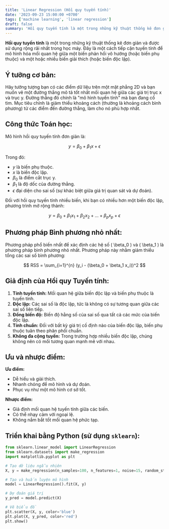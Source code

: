 ```yaml
---
title: 'Linear Regression (Hồi quy tuyến tính)'
date: '2023-09-23 15:00:00 +0700'
tags: ['machine learning', 'linear regression']
draft: false
summary: 'Hồi quy tuyến tính là một trong những kỹ thuật thống kê đơn giản và được sử dụng rộng rãi nhất trong học máy. Đây là một cách tiếp cận tuyến tính để mô hình hóa mối quan hệ giữa một biến phản hồi vô hướng (hoặc biến phụ thuộc) và một hoặc nhiều biến giải thích (hoặc biến độc lập).'
---
```


**Hồi quy tuyến tính** là một trong những kỹ thuật thống kê đơn giản và được sử dụng rộng rãi nhất trong học máy. Đây là một cách tiếp cận tuyến tính để mô hình hóa mối quan hệ giữa một biến phản hồi vô hướng (hoặc biến phụ thuộc) và một hoặc nhiều biến giải thích (hoặc biến độc lập).

## Ý tưởng cơ bản:

Hãy tưởng tượng bạn có các điểm dữ liệu trên một mặt phẳng 2D và bạn muốn vẽ một đường thẳng mô tả tốt nhất mối quan hệ giữa các giá trị trục x và trục y. Đường thẳng đó chính là "mô hình tuyến tính" mà bạn đang cố tìm. Mục tiêu chính là giảm thiểu khoảng cách (thường là khoảng cách bình phương) từ các điểm đến đường thẳng, làm cho nó phù hợp nhất.

## Công thức Toán học:

Mô hình hồi quy tuyến tính đơn giản là:

$$
y = \beta_0 + \beta_1 x + \epsilon
$$

Trong đó:

- $y$ là biến phụ thuộc.
- $x$ là biến độc lập.
- $\beta_0$ là điểm cắt trục y.
- $\beta_1$ là độ dốc của đường thẳng.
- $\epsilon$ đại diện cho sai số (sự khác biệt giữa giá trị quan sát và dự đoán).

Đối với hồi quy tuyến tính nhiều biến, khi bạn có nhiều hơn một biến độc lập, phương trình mở rộng thành:

$$
y = \beta_0 + \beta_1 x_1 + \beta_2 x_2 + ... + \beta_p x_p + \epsilon
$$

## Phương pháp Bình phương nhỏ nhất:

Phương pháp phổ biến nhất để xác định các hệ số \( \beta_0 \) và \( \beta_1 \) là phương pháp bình phương nhỏ nhất. Phương pháp này nhằm giảm thiểu tổng các sai số bình phương:

$$
RSS = \sum_{i=1}^{n} (y_i - (\beta_0 + \beta_1 x_i))^2
$$

## Giả định của Hồi quy Tuyến tính:

1. **Tính tuyến tính:** Mối quan hệ giữa biến độc lập và biến phụ thuộc là tuyến tính.
2. **Độc lập:** Các sai số là độc lập, tức là không có sự tương quan giữa các sai số liên tiếp.
3. **Đồng biến độ:** Biến độ hằng số của sai số qua tất cả các mức của biến độc lập.
4. **Tính chuẩn:** Đối với bất kỳ giá trị cố định nào của biến độc lập, biến phụ thuộc tuân theo phân phối chuẩn.
5. **Không đa cộng tuyến:** Trong trường hợp nhiều biến độc lập, chúng không nên có mối tương quan mạnh mẽ với nhau.

## Ưu và nhược điểm:

**Ưu điểm:**

- Dễ hiểu và giải thích.
- Nhanh chóng để mô hình và dự đoán.
- Phục vụ như một mô hình cơ sở tốt.

**Nhược điểm:**

- Giả định mối quan hệ tuyến tính giữa các biến.
- Có thể nhạy cảm với ngoại lệ.
- Không nắm bắt tốt mối quan hệ phức tạp.

## Triển khai bằng Python (sử dụng `sklearn`):

```python
from sklearn.linear_model import LinearRegression
from sklearn.datasets import make_regression
import matplotlib.pyplot as plt

# Tạo dữ liệu ngẫu nhiên
X, y = make_regression(n_samples=100, n_features=1, noise=15, random_state=42)

# Tạo và huấn luyện mô hình
model = LinearRegression().fit(X, y)

# Dự đoán giá trị
y_pred = model.predict(X)

# Vẽ biểu đồ
plt.scatter(X, y, color='blue')
plt.plot(X, y_pred, color='red')
plt.show()

```
